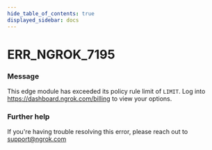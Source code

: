 ```yaml
---
hide_table_of_contents: true
displayed_sidebar: docs
---
```



# ERR_NGROK_7195

### Message

This edge module has exceeded its policy rule limit of `LIMIT`. Log into https://dashboard.ngrok.com/billing to view your options.

<ErrorDetails error="err_ngrok_7195" />

### Further help

If you're having trouble resolving this error, please reach out to [support@ngrok.com](mailto:support@ngrok.com?subject=Help%20with%20ERR_NGROK_7195)

